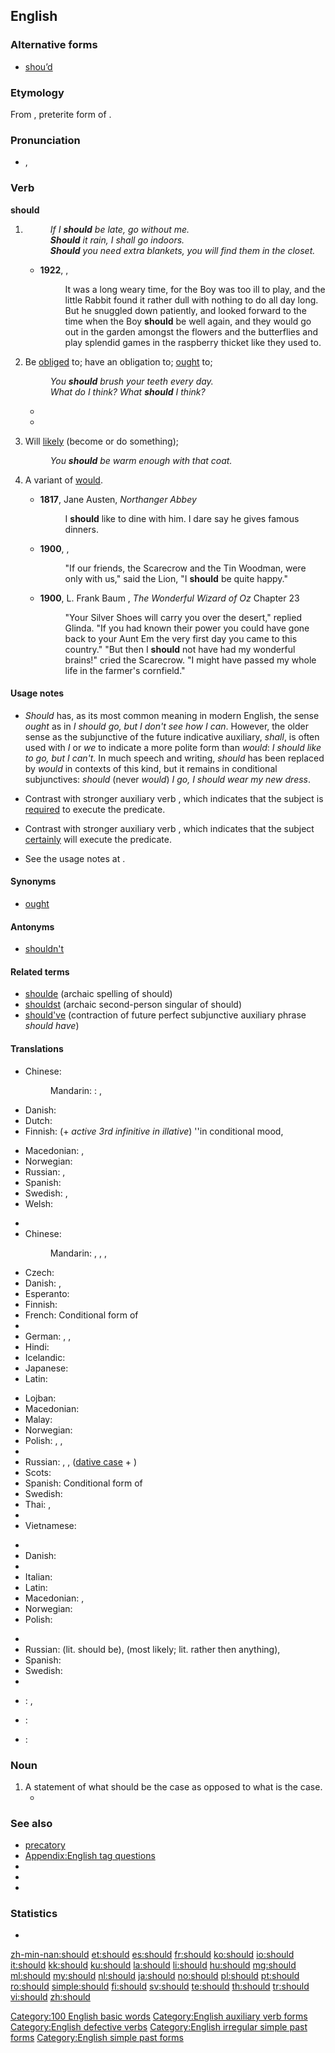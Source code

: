 ==English==

===Alternative forms===
* [[shou’d]] {{qualifier|obsolete}}

===Etymology===
From {{etyl|ang|en}} {{term|sceolde|lang=ang||}}, preterite form of {{term|sculan||lang=ang|owe", "be obliged}}.

===Pronunciation===
* {{IPA|/ʃʊd/}}, {{X-SAMPA|/SUd/}}
*: {{rhymes|ʊd}}

===Verb===
'''should'''

# {{auxiliary}} {{non-gloss definition|Used to form the future tense of the [[subjunctive mood|subjunctive]] mood, usually in the first person.}}
#: ''If I '''should''' be late, go without me.''
#: '''''Should''' it rain, I shall go indoors.''
#: '''''Should''' you need extra blankets, you will find them in the closet.''
#* '''1922''', {{w|Margery Williams}}, ''{{w|The Velveteen Rabbit}}''
#*: It was a long weary time, for the Boy was too ill to play, and the little Rabbit found it rather dull with nothing to do all day long. But he snuggled down patiently, and looked forward to the time when the Boy '''should''' be well again, and they would go out in the garden amongst the flowers and the butterflies and play splendid games in the raspberry thicket like they used to.
# {{auxiliary}} Be [[obliged]] to; have an obligation to; [[ought]] to; {{non-gloss definition|indicates that the [[subject]] of the sentence has some [[obligation]] to execute the sentence [[predicate]].}}
#: ''You '''should''' brush your teeth every day.''
#: ''What do I think? What '''should''' I think?''
#* {{quote-news
    | date = 21 August 2012
    | first = Ed
    | last = Pilkington
    | title = Death penalty on trial: should Reggie Clemons live or die?
    | newspaper = The Guardian
    | url = http://www.guardian.co.uk/world/2012/aug/21/death-penalty-trial-reggie-clemons?newsfeed=true
    | page =
    | passage = Next month, Clemons will be brought before a court presided over by a "special master", who will review the case one last time. The hearing will be unprecedented in its remit, but at its core will be a simple issue: '''should''' Reggie Clemons live or die?
}}
#* {{quote-news|year=2011|date=April 15|author=Saj Chowdhury|title=Norwich 2 - 1 Nott'm Forest|work=BBC Sport|url=http://news.bbc.co.uk/sport2/hi/football/13009332.stm|passage=Forest '''should''' have equalised before half-time but David McGoldrick scuffed his volley as he attempted to convert McGugan's floated free-kick}}
# {{auxiliary}} Will [[likely]] (become or do something); {{non-gloss definition|indicates that the [[subject]] of the sentence is [[likely]] to execute the sentence [[predicate]].}}
#: ''You '''should''' be warm enough with that coat.''
# {{context|modern}} A variant of [[would]].
#* '''1817''', Jane Austen, ''Northanger Abbey‎''
#*: I '''should''' like to dine with him. I dare say he gives famous dinners.
#* '''1900''', {{w|L. Frank Baum}}, {{w|The Wonderful Wizard of Oz}}
#*: "If our friends, the Scarecrow and the Tin Woodman, were only with us," said the Lion, "I '''should''' be quite happy."
#* '''1900''', L. Frank Baum , ''The Wonderful Wizard of Oz'' Chapter 23
#*: "Your Silver Shoes will carry you over the desert," replied Glinda. "If you had known their power you could have gone back to your Aunt Em the very first day you came to this country." "But then I '''should''' not have had my wonderful brains!" cried the Scarecrow. "I might have passed my whole life in the farmer's cornfield."

====Usage notes====
* ''Should'' has, as its most common meaning in modern English, the sense ''ought'' as in ''I should go, but I don't see how I can''. However, the older sense as the subjunctive of the future indicative auxiliary, ''shall'', is often used with ''I'' or ''we'' to indicate a more polite form than ''would'': ''I should like to go, but I can't''. In much speech and writing, ''should'' has been replaced by ''would'' in contexts of this kind, but it remains in conditional subjunctives: ''should'' (never ''would'') ''I go, I should wear my new dress''.

* {{sense|obligation}} Contrast with stronger auxiliary verb {{term|must}}, which indicates that the subject is [[require]]d to execute the predicate.
* {{sense|likely}} Contrast with stronger auxiliary verb {{term|must}}, which indicates that the subject [[certainly]] will execute the predicate.
* See the usage notes at {{term|shall}}.

====Synonyms====
* {{sense|obligation}} [[ought]]

====Antonyms====
* {{sense|obligation}} [[shouldn't]]

====Related terms====
* [[shoulde]] (archaic spelling of should)
* [[shouldst]] (archaic second-person singular of should)
* [[should've]] (contraction of future perfect subjunctive auxiliary phrase ''should have'')

====Translations====
{{trans-top|If; in case of}}
* Chinese:
*: Mandarin: : {{t-|cmn|如果|tr=rúguǒ|sc=Hani}}, {{t-|cmn|倘若|tr=tǎngruò|sc=Hani}}
* Danish: {{t+|da|skulle}}
* Dutch: {{t+|nl|mochten}}
* Finnish: {{t+|fi|sattua}} (+ ''active 3rd infinitive in illative'') ''in conditional mood, {{t-|fi|in a jos clause''}}
{{trans-mid}}
* Macedonian: {{t+|mk|ако|tr=áko|sc=Cyrl}}, {{t-|mk|доколку|tr=dókolku|sc=Cyrl}}
* Norwegian: {{t+|no|skulle}}
* Russian: {{t+|ru|если|tr=jésli}}, {{t+|ru|ежели|tr=jéželi}} {{qualifier|archaic}}
* Spanish: {{t+|es|si}}
* Swedish: {{t+|sv|om}}, {{t+|sv|skulle}}
* Welsh: {{t-|cy|os}}
{{trans-bottom}}

{{trans-top|expressing obligation}}
* {{trreq|bg}}
* Chinese:
*: Mandarin: {{t-|cmn|應該|sc=Hani}}, {{t-|cmn|应该|tr=yīnggāi|sc=Hani}}, {{t|cmn|應當|sc=Hani}}, {{t|cmn|应当|tr=yīngdāng|sc=Hani}}
* Czech: {{t-|cs|měl by}}
* Danish: {{t+|da|skulle}}, {{t+|da|burde}}
* Esperanto: {{t-|eo|devi}}
* Finnish: {{t-|fi|pitäisi}}
* French: Conditional form of {{t+|fr|devoir}}
* {{trreq|ka}}
* German: {{t+|de|sollen}}, {{t+|de|sollte}}, {{t+|de|müsste}}
* Hindi: {{t-|hi|चाहिए|tr=cāhiē}}
* Icelandic: {{t+|is|eiga að}}
* Japanese: {{t-|ja|べき|alt=...べきである|tr=...beki dearu}}
* Latin: {{qualifier|used a verb in imprefect subjuntive}} {{t-|la|essem|tr=i  shold be}}
{{trans-mid}}
* Lojban: {{t-|jbo|.ei}}
* Macedonian: {{t-|mk|треба|tr=tréba|sc=Cyrl}}
* Malay: {{t-|ms|patut}}
* Norwegian: {{t+|no|burde}}
* Polish: {{t+|pl|powinien|m}}, {{t-|pl|powinna|f}}, {{t+|pl|powinno|n}}
* {{trreq|ro}}
* Russian: {{t+|ru|должен|m|tr=dólžen}}, {{t+|ru|обязанный|m|tr=objázan|alt=обязан}}, ([[dative case]] + ) {{t+|ru|следовать|tr=slédujet|alt=следует}}
* Scots: {{tø|sco|shud}}
* Spanish: Conditional form of {{t+|es|deber}}
* Swedish: {{t+|sv|böra}}
* Thai: {{t-|th|ควร|tr=kuan}}, {{t-|th|ควรจะ|tr=kuan jà}}
* {{trreq|tr}}
* Vietnamese: {{t+|vi|nên}}
{{trans-bottom}}

{{trans-top|expressing likelihood}}
* {{trreq|bg}}
* Danish: {{t+|da|skulle}}
* {{trreq|ka}}
* Italian: {{t+|it|dovere}}
* Latin: {{t+|la|debeo}}
* Macedonian: {{t-|mk|треба|tr=tréba|sc=Cyrl}}, {{t-|mk|би требало|tr=bi trébalo|sc=Cyrl}}
* Norwegian: {{t+|no|burde}}
* Polish: {{t+|pl|powinno}}
{{trans-mid}}
* {{trreq|ro}}
* Russian: {{t+|ru|должно быть|tr=dolžnó byt'|sc=Cyrl}} (lit. should be), {{t-|ru|скорее всего|tr=skoréje vsevó|sc=Cyrl}} (most likely; lit. rather then anything), {{t+|ru|будет|tr=more certainity|sc=Cyrl}}
* Spanish: {{t+|es|deber}}
* Swedish: {{t+|sv|böra}}
* {{trreq|tr}}
{{trans-bottom}}

{{checktrans-top}}
* {{ttbc|nl}}: {{t+|nl|zou}}, {{t+|nl|zouden}}
* {{ttbc|de}}: {{t+|de|sollte}}
{{trans-mid}}
* {{ttbc|vi}}: {{t+|vi|nên}}
{{trans-bottom}}

===Noun===
{{en-noun}}

# A statement of what should be the case as opposed to what is the case.
#* {{quote-book|year=2003|title=Overcoming Resistance in Cognitive Therapy|author=Robert L. Leahy
|passage=However, we can address maladaptive '''shoulds''' by examining the differences between prior events, causes, proximate causes, and moral responsibility.
|url=http://books.google.com/books?id=NShtFzMDJckC&lpg=PA139&dq=%22shoulds%22&pg=PA159#v=onepage&q=%22shoulds%22&f=false}}

===See also===
* [[precatory]]
* [[Appendix:English tag questions]]
* {{pedia|Auxiliary verb}}
* {{pedia|Modal verb}}
* {{pedia|Shall and will}}

===Statistics===
* {{rank|now|then|a|80|should|can|made|did}}

[[Category:100 English basic words]]
[[Category:English auxiliary verb forms]]
[[Category:English defective verbs]]
[[Category:English irregular simple past forms]]
[[Category:English simple past forms]]

[[zh-min-nan:should]]
[[et:should]]
[[es:should]]
[[fr:should]]
[[ko:should]]
[[io:should]]
[[it:should]]
[[kk:should]]
[[ku:should]]
[[la:should]]
[[li:should]]
[[hu:should]]
[[mg:should]]
[[ml:should]]
[[my:should]]
[[nl:should]]
[[ja:should]]
[[no:should]]
[[pl:should]]
[[pt:should]]
[[ro:should]]
[[simple:should]]
[[fi:should]]
[[sv:should]]
[[te:should]]
[[th:should]]
[[tr:should]]
[[vi:should]]
[[zh:should]]